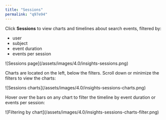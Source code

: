 ```yaml
---
title: "Sessions"
permalink: "q97e94"
---
```


Click <InlineImage src="/assets/images/4.0/icons/insights-sessions.png"/> **Sessions** to view charts and timelines about search events, filtered by:

* user
* subject
* event duration
* events per session

<Frame>![Sessions page](/assets/images/4.0/insights-sessions.png)</Frame>

Charts are located on the left, below the filters. Scroll down or minimize the filters to view the charts:

<Frame>![Sessions charts](/assets/images/4.0/insights-sessions-charts.png)</Frame>

Hover over the bars on any chart to filter the timeline by event duration or events per session:

<Frame>![Filtering by chart](/assets/images/4.0/insights-sessions-charts-filter.png)</Frame>